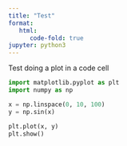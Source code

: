 ```yaml
---
title: "Test"
format:
   html:
      code-fold: true
jupyter: python3
---
```


Test doing a plot in a code cell

```python
import matplotlib.pyplot as plt
import numpy as np

x = np.linspace(0, 10, 100)
y = np.sin(x)

plt.plot(x, y)
plt.show()
```

